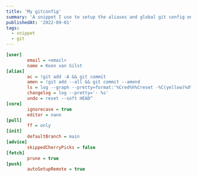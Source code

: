 ```yaml
---
title: 'My gitconfig'
summary: 'A snippet I use to setup the aliases and global git config on new machines.'
publishedAt: '2022-09-01'
tags:
  - snippet
  - git
---
```


```ini
[user]
        email = <email>
        name = Koen van Gilst
[alias]
        ac = !git add -A && git commit
        amen = !git add --all && git commit --amend
        ls = log --graph --pretty=format:'%Cred%h%Creset -%C(yellow)%d%Creset %s %Cgreen(%cr) %C(bold blue)<%an>%Creset' --abbrev-commit
        changelog = log --pretty='- %s'
        undo = reset --soft HEAD^
[core]
        ignorecase = true
        editor = nano
[pull]
        ff = only
[init]
        defaultBranch = main
[advice]
        skippedCherryPicks = false
[fetch]
        prune = true
[push]
        autoSetupRemote = true
```
